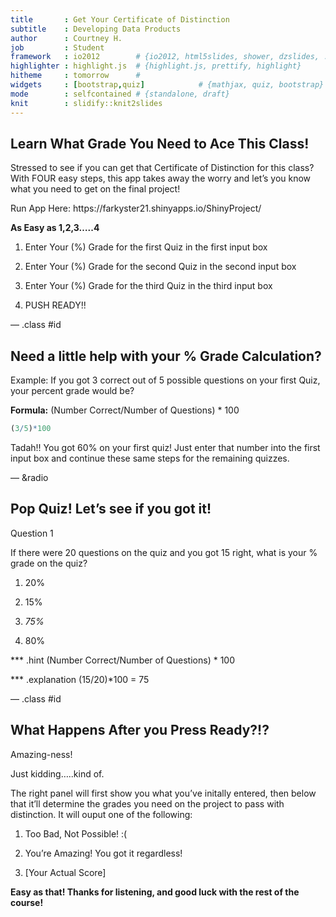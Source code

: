 ```yaml
---
title       : Get Your Certificate of Distinction
subtitle    : Developing Data Products
author      : Courtney H.
job         : Student
framework   : io2012        # {io2012, html5slides, shower, dzslides, ...}
highlighter : highlight.js  # {highlight.js, prettify, highlight}
hitheme     : tomorrow      # 
widgets     : [bootstrap,quiz]            # {mathjax, quiz, bootstrap}
mode        : selfcontained # {standalone, draft}
knit        : slidify::knit2slides
---
```


## Learn What Grade You Need to Ace This Class!

Stressed to see if you can get that Certificate of Distinction for this class?
With FOUR easy steps, this app takes away the worry and let's you know what you need to get on the final project!

Run App Here: https://farkyster21.shinyapps.io/ShinyProject/

**As Easy as 1,2,3.....4**

1. Enter Your (%) Grade for the first Quiz in the first input box

2. Enter Your (%) Grade for the second Quiz in the second input box

3. Enter Your (%) Grade for the third Quiz in the third input box

4. PUSH READY!! 


--- .class #id 

## Need a little help with your % Grade Calculation?

Example: If you got 3 correct out of 5 possible questions on your first Quiz, your percent grade would be?

**Formula:**
(Number Correct/Number of Questions) * 100

```r
(3/5)*100
```



Tadah!! You got 60% on your first quiz! Just enter that number into the first input box and continue these same steps for the remaining quizzes.

--- &radio

## Pop Quiz! Let's see if you got it!


Question 1

If there were 20 questions on the quiz and you got 15 right, what is your % grade on the quiz?

1. 20%

2. 15%

3. _75%_

4. 80%

*** .hint 
(Number Correct/Number of Questions) * 100

*** .explanation
(15/20)*100 = 75

--- .class #id 

## What Happens After you Press Ready?!?

Amazing-ness!

Just kidding.....kind of.

The right panel will first show you what you've initally entered, then below that it'll determine the grades you need on the project to pass with distinction. It will ouput one of the following:

1. Too Bad, Not Possible! :(

2. You're Amazing! You got it regardless!

3. [Your Actual Score]


**Easy as that! Thanks for listening, and good luck with the rest of the course!**
